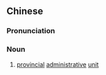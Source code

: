 {{also|省级行政单位}}
==Chinese==
{{zh-forms|s=省级行政单位|type=222}}

===Pronunciation===
{{zh-pron
|m=shěngjí xíngzhèng dānwèi
|c=saang2 kap1 hang4 zing3 daan1 wai6-2
|cat=n
}}

===Noun===
{{zh-noun}}

# [[provincial]] [[administrative]] [[unit]]